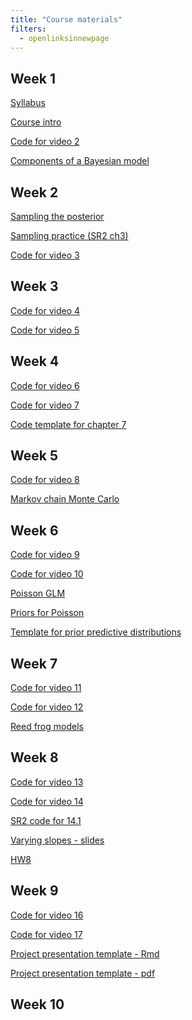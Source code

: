 ```yaml
---
title: "Course materials"
filters:
  - openlinksinnewpage
---
```


## Week 1

[Syllabus](files/oceans140_syllabus_2025.pdf)

[Course intro](lectures/course_intro.pdf)

[Code for video 2](code/video2.html)

[Components of a Bayesian model](lectures/model_components.pdf)

<!-- [Homework 1](files/hw1.pdf) -->

<!-- [Probability](_lectures/probability-lecture.pdf) -->

## Week 2

[Sampling the posterior](lectures/sampling_the_posterior.pdf)

[Sampling practice (SR2 ch3)](images/sr2_ch3_practice.png)

<!-- [Etherpad](https://etherpad.wikimedia.org/p/re_stats2) -->

[Code for video 3](code/video3.R)

<!-- [Homework 2](files/hw2.pdf) -->

<!-- [Project overview](files/project_overview-250115.pdf) -->

## Week 3

[Code for video 4](code/video4.R)

[Code for video 5](code/video5.R)

## Week 4

[Code for video 6](code/video6.R)

[Code for video 7](code/video7.R)

[Code template for chapter 7](code/sr2_07_class_demo-student.R)

## Week 5

[Code for video 8](code/video8.R)

[Markov chain Monte Carlo](lectures/mcmc.pdf)

<!-- [Midterm problem](files/midterm_2025.pdf) -->

<!-- [Midterm template](https://raw.githubusercontent.com/elahi/stats2_site/refs/heads/main/code/midterm_2025-template.qmd) -->

## Week 6

[Code for video 9](code/video9.R)

<!-- [Problem - pirates](images/problem_pirates.png) -->

[Code for video 10](code/video10.R)

<!-- [Problem - salamanders](images/problem_salamanders.png) -->

[Poisson GLM](lectures/glm_poisson.pdf)

[Priors for Poisson](code/priors_poisson.R)

[Template for prior predictive distributions](files/Template_prior_predictive_distributions.pdf)

<!-- [HW6](files/hw6.pdf)  -->

## Week 7

[Code for video 11](code/video11.R)

[Code for video 12](code/video12.R)

[Reed frog models](files/varying_intercepts-slides-2025.pdf) 

<!-- [HW7](files/hw7.pdf)  -->

## Week 8

[Code for video 13](code/video13.R)

[Code for video 14](code/video14.R)

[SR2 code for 14.1](code/sr2_code_14.1.R)

[Varying slopes - slides](files/varying_slopes-slides-2025.pdf) 

[HW8](files/hw8.pdf)

## Week 9

[Code for video 16](code/video16.R)

[Code for video 17](code/video17.R)

[Project presentation template - Rmd](_project/project_presentation_template.Rmd)

[Project presentation template - pdf](_project/project_presentation_template.pdf)

## Week 10

